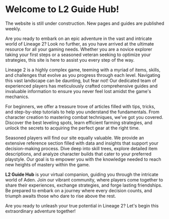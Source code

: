 
# Welcome to L2 Guide Hub!

<Callout type="warning" emoji="⚠️">
  The website is still under construction. New pages and guides are published weekly.
</Callout>

Are you ready to embark on an epic adventure in the vast and intricate world of Lineage 2? Look no further, as you have arrived at the ultimate resource for all your gaming needs. Whether you are a novice explorer taking your first steps or a seasoned veteran seeking to optimize your strategies, this site is here to assist you every step of the way.

Lineage 2 is a highly complex game, teeming with a myriad of items, skills, and challenges that evolve as you progress through each level. Navigating this vast landscape can be daunting, but fear not! Our dedicated team of experienced players has meticulously crafted comprehensive guides and invaluable information to ensure you never feel lost amidst the game's mechanics.

For beginners, we offer a treasure trove of articles filled with tips, tricks, and step-by-step tutorials to help you understand the fundamentals. From character creation to mastering combat techniques, we've got you covered. Discover the best leveling spots, learn efficient farming strategies, and unlock the secrets to acquiring the perfect gear at the right time.

Seasoned players will find our site equally valuable. We provide an extensive reference section filled with data and insights that support your decision-making process. Dive deep into skill trees, explore detailed item descriptions, and analyze character builds that cater to your preferred playstyle. Our goal is to empower you with the knowledge needed to reach new heights of mastery within the game.

**L2 Guide Hub** is your virtual companion, guiding you through the intricate world of Aden. Join our vibrant community, where players come together to share their experiences, exchange strategies, and forge lasting friendships. Be prepared to embark on a journey where every decision counts, and triumph awaits those who dare to rise above the rest.

Are you ready to unleash your true potential in Lineage 2? Let's begin this extraordinary adventure together!